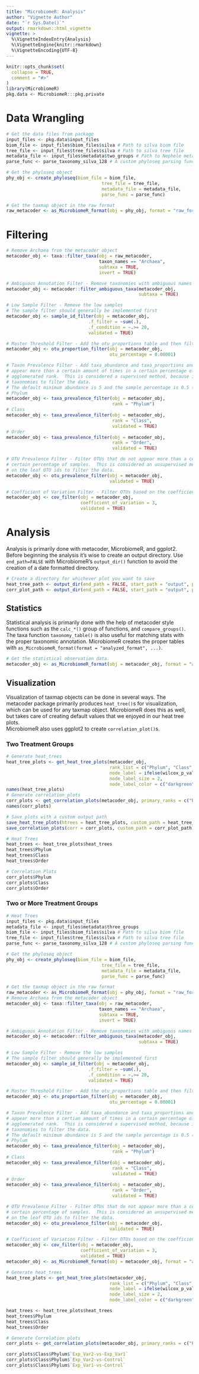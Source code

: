 ```yaml
---
title: "MicrobiomeR: Analysis"
author: "Vignette Author"
date: "`r Sys.Date()`"
output: rmarkdown::html_vignette
vignette: >
  %\VignetteIndexEntry{Analysis}
  %\VignetteEngine{knitr::rmarkdown}
  %\VignetteEncoding{UTF-8}
---
```


```r
knitr::opts_chunk$set(
  collapse = TRUE,
  comment = "#>"
)
library(MicrobiomeR)
pkg.data <- MicrobiomeR:::pkg.private
```

# Data Wrangling

```r
# Get the data files from package
input_files <- pkg.data$input_files
biom_file <- input_files$biom_files$silva # Path to silva biom file
tree_file <- input_files$tree_files$silva # Path to silva tree file
metadata_file <- input_files$metadata$two_groups # Path to Nephele metadata
parse_func <- parse_taxonomy_silva_128 # A custom phyloseq parsing function for silva annotations

# Get the phyloseq object
phy_obj <- create_phyloseq(biom_file = biom_file, 
                                    tree_file = tree_file, 
                                    metadata_file = metadata_file,
                                    parse_func = parse_func)

# Get the taxmap object in the raw format
raw_metacoder <- as_MicrobiomeR_format(obj = phy_obj, format = "raw_format")
```

# Filtering

```r
# Remove Archaea from the metacoder object
metacoder_obj <- taxa::filter_taxa(obj = raw_metacoder,
                                   taxon_names == "Archaea",
                                   subtaxa = TRUE,
                                   invert = TRUE)

# Ambiguous Annotation Filter - Remove taxonomies with ambiguous names
metacoder_obj <- metacoder::filter_ambiguous_taxa(metacoder_obj, 
                                                  subtaxa = TRUE)

# Low Sample Filter - Remove the low samples
# The sample filter should generally be implemented first
metacoder_obj <- sample_id_filter(obj = metacoder_obj,
                               .f_filter = ~sum(.),
                               .f_condition = ~.>= 20, 
                               validated = TRUE)

# Master Threshold Filter - Add the otu_proportions table and then filter OTUs based on min %
metacoder_obj <- otu_proportion_filter(obj = metacoder_obj,
                                       otu_percentage = 0.00001)

# Taxon Prevalence Filter - Add taxa_abundance and taxa_proportions and then filter OTUs that do not
# appear more than a certain amount of times in a certain percentage of samples at the specified
# agglomerated rank.  This is considered a supervised method, because it relies on intermediate
# taxonomies to filter the data.
# The default minimum abundance is 5 and the sample percentage is 0.5 (5%).
# Phylum
metacoder_obj <- taxa_prevalence_filter(obj = metacoder_obj,
                                        rank = "Phylum")
# Class
metacoder_obj <- taxa_prevalence_filter(obj = metacoder_obj,
                                        rank = "Class", 
                                        validated = TRUE)
# Order
metacoder_obj <- taxa_prevalence_filter(obj = metacoder_obj,
                                        rank = "Order", 
                                        validated = TRUE)

# OTU Prevalence Filter - Filter OTUs that do not appear more than a certian amount of times in a
# certain percentage of samples.  This is considered an unsupervised method, because it relies only
# on the leaf OTU ids to filter the data.
metacoder_obj <- otu_prevalence_filter(obj = metacoder_obj, 
                                       validated = TRUE)

# Coefficient of Variation Filter - Filter OTUs based on the coefficient of variation
metacoder_obj <- cov_filter(obj = metacoder_obj,
                            coefficient_of_variation = 3, 
                            validated = TRUE)
```

# Analysis

Analysis is primarily done with metacoder, MicrobiomeR, and ggplot2.  Before beginning the analysis
it's wise to create an output directory.  Use `end_path=FALSE` with MicrobiomeR's `output_dir()`
function to avoid the creation of a date formatted directory.

```r
# Create a directory for whichever plot you want to save
heat_tree_path <- output_dir(end_path = FALSE, start_path = "output", plot_type = "heat_tree")
corr_plot_path <- output_dir(end_path = FALSE, start_path = "output", plot_type = "correlation")
```

## Statistics

Statistical analysis is primarily done with the help of metacoder style functions such as the 
`calc_*()` group of functions, and `compare_groups()`.  The taxa function `taxonomy_table()` is also 
useful for matching stats with the proper taxonomic annotation.  MicrobiomeR creates the proper 
tables with `as_MicrobiomeR_format(format = "analyzed_format", ...)`.

```r
# Get the statistical observation data.
metacoder_obj <- as_MicrobiomeR_format(obj = metacoder_obj, format = "analyzed_format")
```

## Visualization

Visualization of taxmap objects can be done in several ways.  The metacoder package primarily 
produces `heat_tree()`s for visualization, which can be used for any taxmap object.  MicrobiomeR 
does this as well, but takes care of creating default values that we enjoyed in our heat tree plots.  
MicrobiomeR also uses ggplot2 to create 
`correlation_plot()`s.

### Two Treatment Groups

```r
# Generate heat_trees
heat_tree_plots <- get_heat_tree_plots(metacoder_obj,
                                       rank_list = c("Phylum", "Class", "Order"),
                                       node_label = ifelse(wilcox_p_value > 0.05, taxon_ids, NA),
                                       node_label_size = 2,
                                       node_label_color = c("darkgreen"))
names(heat_tree_plots)
# Generate correlation_plots
corr_plots <- get_correlation_plots(metacoder_obj, primary_ranks = c("Phylum", "Class", "Order"))
names(corr_plots)
```
```r
# Save plots with a custom output path
save_heat_tree_plots(htrees = heat_tree_plots, custom_path = heat_tree_path)
save_correlation_plots(corr = corr_plots, custom_path = corr_plot_path)
```
```r
# Heat Trees
heat_trees <- heat_tree_plots$heat_trees
heat_trees$Phylum
heat_trees$Class
heat_trees$Order
```

```r
# Correlation Plots
corr_plots$Phylum
corr_plots$Class
corr_plots$Order
```

### Two or More Treatment Groups

```r
# Heat Trees
input_files <- pkg.data$input_files
metadata_file <- input_files$metadata$three_groups
biom_file <- input_files$biom_files$silva # Path to silva biom file
tree_file <- input_files$tree_files$silva # Path to silva tree file
parse_func <- parse_taxonomy_silva_128 # A custom phyloseq parsing function for silva annotations

# Get the phyloseq object
phy_obj <- create_phyloseq(biom_file = biom_file, 
                                    tree_file = tree_file, 
                                    metadata_file = metadata_file,
                                    parse_func = parse_func)

# Get the taxmap object in the raw format
raw_metacoder <- as_MicrobiomeR_format(obj = phy_obj, format = "raw_format")
# Remove Archaea from the metacoder object
metacoder_obj <- taxa::filter_taxa(obj = raw_metacoder,
                                   taxon_names == "Archaea",
                                   subtaxa = TRUE,
                                   invert = TRUE)

# Ambiguous Annotation Filter - Remove taxonomies with ambiguous names
metacoder_obj <- metacoder::filter_ambiguous_taxa(metacoder_obj, 
                                                  subtaxa = TRUE)

# Low Sample Filter - Remove the low samples
# The sample filter should generally be implemented first
metacoder_obj <- sample_id_filter(obj = metacoder_obj,
                               .f_filter = ~sum(.),
                               .f_condition = ~.>= 20, 
                               validated = TRUE)

# Master Threshold Filter - Add the otu_proportions table and then filter OTUs based on min %
metacoder_obj <- otu_proportion_filter(obj = metacoder_obj,
                                       otu_percentage = 0.00001)

# Taxon Prevalence Filter - Add taxa_abundance and taxa_proportions and then filter OTUs that do not
# appear more than a certian amount of times in a certain percentage of samples at the specified
# agglomerated rank.  This is considered a supervised method, because it relies on intermediate
# taxonomies to filter the data.
# The default minimum abundance is 5 and the sample percentage is 0.5 (5%).
# Phylum
metacoder_obj <- taxa_prevalence_filter(obj = metacoder_obj,
                                        rank = "Phylum")
# Class
metacoder_obj <- taxa_prevalence_filter(obj = metacoder_obj,
                                        rank = "Class", 
                                        validated = TRUE)
# Order
metacoder_obj <- taxa_prevalence_filter(obj = metacoder_obj,
                                        rank = "Order", 
                                        validated = TRUE)

# OTU Prevalence Filter - Filter OTUs that do not appear more than a certian amount of times in a
# certain percentage of samples.  This is considered an unsupervised method, because it relies only
# on the leaf OTU ids to filter the data.
metacoder_obj <- otu_prevalence_filter(obj = metacoder_obj, 
                                       validated = TRUE)

# Coefficient of Variation Filter - Filter OTUs based on the coefficient of variation
metacoder_obj <- cov_filter(obj = metacoder_obj,
                            coefficient_of_variation = 3, 
                            validated = TRUE)
metacoder_obj <- as_MicrobiomeR_format(obj = metacoder_obj, format = "analyzed_format")

# Generate heat_trees
heat_tree_plots <- get_heat_tree_plots(metacoder_obj,
                                       rank_list = c("Phylum", "Class", "Order"),
                                       node_label = ifelse(wilcox_p_value > 0.05, taxon_ids, NA),
                                       node_label_size = 2,
                                       node_label_color = c("darkgreen"))

heat_trees <- heat_tree_plots$heat_trees
heat_trees$Phylum
heat_trees$Class
heat_trees$Order

# Generate Correlation plots
corr_plots <- get_correlation_plots(metacoder_obj, primary_ranks = c("Phylum", "Class", "Order"))

corr_plots$Class$Phylum$`Exp_Var2-vs-Exp_Var1`
corr_plots$Class$Phylum$`Exp_Var2-vs-Control`
corr_plots$Class$Phylum$`Exp_Var1-vs-Control`
```


